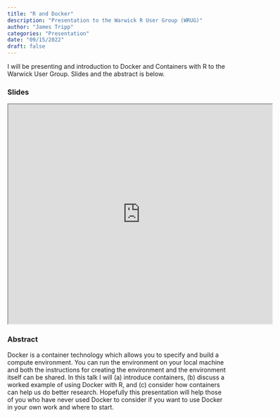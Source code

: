 ```yaml
---
title: "R and Docker"
description: "Presentation to the Warwick R User Group (WRUG)"
author: "James Tripp"
categories: "Presentation"
date: "09/15/2022"
draft: false
---
```


I will be presenting and introduction to Docker and Containers with R to the Warwick User Group. Slides and the abstract is below.

### Slides

<iframe src="https://jamestripp.github.io/RandDocker/" height="500" width="600"></iframe>

### Abstract

Docker is a container technology which allows you to specify and build a compute environment. You can run the environment on your local machine and both the instructions for creating the environment and the environment itself can be shared. In this talk I will (a) introduce containers, (b) discuss a worked example of using Docker with R, and (c) consider how containers can help us do better research. Hopefully this presentation will help those of you who have never used Docker to consider if you want to use Docker in your own work and where to start.